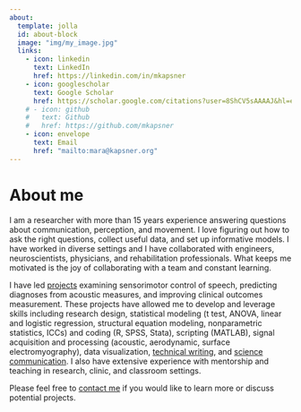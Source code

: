 ---
about:
  template: jolla
  id: about-block
  image: "img/my_image.jpg"
  links:
    - icon: linkedin
      text: LinkedIn
      href: https://linkedin.com/in/mkapsner
    - icon: googlescholar
      text: Google Scholar
      href: https://scholar.google.com/citations?user=8ShCV5sAAAAJ&hl=en
    # - icon: github
    #   text: Github
    #   href: https://github.com/mkapsner
    - icon: envelope
      text: Email
      href: "mailto:mara@kapsner.org"  
---

::: {#about-block}
:::

# About me

I am a researcher with more than 15 years experience answering questions about communication, perception, and movement. I love figuring out how to ask the right questions, collect useful data, and set up informative models. I have worked in diverse settings and I have collaborated with engineers, neuroscientists, physicians, and rehabilitation professionals. What keeps me motivated is the joy of collaborating with a team and constant learning.

I have led [projects](projects/index.qmd) examining sensorimotor control of speech, predicting diagnoses from acoustic measures, and improving clinical outcomes measurement. These projects have allowed me to develop and leverage skills including research design, statistical modeling (t test, ANOVA, linear and logistic regression, structural equation modeling, nonparametric statistics, ICCs) and coding (R, SPSS, Stata), scripting (MATLAB), signal acquisition and processing (acoustic, aerodynamic, surface electromyography), data visualization, [technical writing](publications/index.qmd), and [science communication](presentations/index.qmd). I also have extensive experience with mentorship and teaching in research, clinic, and classroom settings.

Please feel free to [contact me](mailto:mara@kapsner.org) if you would like to learn more or discuss potential projects.

<!-- ```{=html} -->
<!-- <div  style="margin: 30px; text-align: center;"> -->
<!-- <a class="btn btn-primary" href="https://www.marvinschmitt.com/blog/website-tutorial-quarto/" role="button" target="_blank" style="padding: 15px 30px;">View the tutorial for this template (+ download link)</a> -->
<!-- </div> -->
<!-- ``` -->


